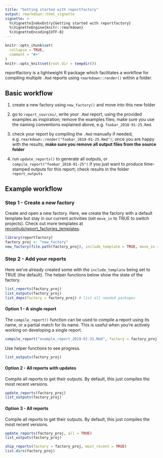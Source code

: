 ```yaml
---
title: "Getting started with reportfactory"
output: rmarkdown::html_vignette
vignette: >
  %\VignetteIndexEntry{Getting started with reportfactory}
  %\VignetteEngine{knitr::rmarkdown}
  %\VignetteEncoding{UTF-8}
---
```


```r
knitr::opts_chunk$set(
  collapse = TRUE,
  comment = "#>"
)
knitr::opts_knit$set(root.dir = tempdir())
```


reportfactory is a lightweight R package which facilitates a workflow for compiling multiple `.Rmd` reports using `rmarkdown::render()` within a folder. 

## Basic workflow

1. create a new factory using `new_factory()` and move into this new folder
   
2. go to `report_sources/`, write your `.Rmd` report, using the provided
   examples as inspiration; remove the examples files; make sure you use the
   naming conventions explained above, e.g. `foobar_2018-01-25.Rmd`.

3. check your report by compiling the `.Rmd` manually if needed,
   e.g. `rmarkdown::render("foobar_2018-01-25.Rmd")`; once you are happy with the
   results, **make sure you remove all output files from the source folder**
   
4. run `update_reports()` to generate all outputs, or
   `compile_report("foobar_2018-01-25")` if you just want to produce
   time-stamped outputs for this report; check results in the folder
   `report_outputs`

## Example workflow

### Step 1 - Create a new factory
Create and open a new factory. Here, we create the factory with a default template but stay in our current activities (set `move_in` to TRUE to switch projects). Check out more templates at [reconhub/report_factories_templates](https://github.com/reconhub/report_factories_templates).

```r
library(reportfactory)
factory_proj <- "new_factory"
new_factory(file.path(factory_proj), include_template = TRUE, move_in = FALSE)
```

### Step 2 - Add your reports
Here we've already created some with the `include_template` being set to TRUE (the default). The helper functions below show the state of the factory.

```r
list_reports(factory_proj)
list_outputs(factory_proj)
list_deps(factory = factory_proj) # list all needed packages
```

#### Option 1 - A single report
The `compile_report()` function can be used to compile a report using its name, or a partial match for its name. This is useful when you're actively working on developing a single report.

```r
compile_report("example_report_2019-01-31.Rmd", factory = factory_proj, quiet = TRUE)
```

Use helper functions to see progress.
```r
list_outputs(factory_proj)
```

#### Option 2 - All reports with updates
Compile all reports to get their outputs. By default, this just compiles the most recent versions.

```r
update_reports(factory_proj)
list_outputs(factory_proj)
```

#### Option 3 - All reports
Compile all reports to get their outputs. By default, this just compiles the most recent versions.

```r
update_reports(factory_proj, all = TRUE)
list_outputs(factory_proj)
```

<!-- ### Step 4 - Consolidate latest outputs -->
<!-- You can now get a single directory of the latest report outputs using: -->

```r
ship_reports(factory = factory_proj, most_recent = TRUE)
list.dirs(factory_proj)
```
